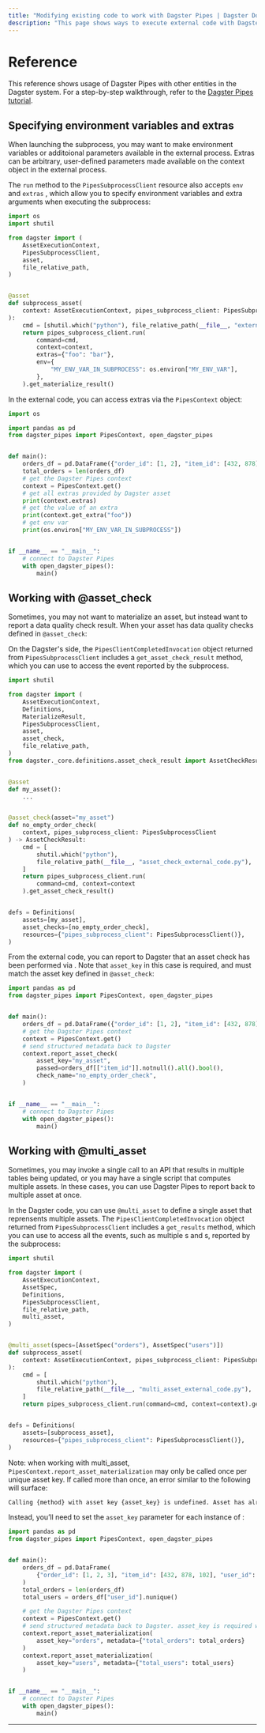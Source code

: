 ```yaml
---
title: "Modifying existing code to work with Dagster Pipes | Dagster Docs"
description: "This page shows ways to execute external code with Dagster Pipes with different entities in the Dagster systen."
---
```


# Reference

This reference shows usage of Dagster Pipes with other entities in the Dagster system. For a step-by-step walkthrough, refer to the [Dagster Pipes tutorial](/guides/dagster-pipes/tutorial).

## Specifying environment variables and extras

When launching the subprocess, you may want to make environment variables or additoional parameters available in the external process. Extras can be arbitrary, user-defined parameters made available on the context object in the external process.

<TabGroup>
<TabItem name="Provide in the Dagster code">

The `run` method to the `PipesSubprocessClient` resource also accepts `env` and `extras` , which allow you to specify environment variables and extra arguments when executing the subprocess:

```python file=/guides/dagster/dagster_pipes/subprocess/extras_env_dagster_code.py
import os
import shutil

from dagster import (
    AssetExecutionContext,
    PipesSubprocessClient,
    asset,
    file_relative_path,
)


@asset
def subprocess_asset(
    context: AssetExecutionContext, pipes_subprocess_client: PipesSubprocessClient
):
    cmd = [shutil.which("python"), file_relative_path(__file__, "external_code.py")]
    return pipes_subprocess_client.run(
        command=cmd,
        context=context,
        extras={"foo": "bar"},
        env={
            "MY_ENV_VAR_IN_SUBPROCESS": os.environ["MY_ENV_VAR"],
        },
    ).get_materialize_result()
```

</TabItem>
<TabItem name="Access in the external code">

In the external code, you can access extras via the `PipesContext` object:

```python file=/guides/dagster/dagster_pipes/subprocess/extras_env_external_code.py lines=2-
import os

import pandas as pd
from dagster_pipes import PipesContext, open_dagster_pipes


def main():
    orders_df = pd.DataFrame({"order_id": [1, 2], "item_id": [432, 878]})
    total_orders = len(orders_df)
    # get the Dagster Pipes context
    context = PipesContext.get()
    # get all extras provided by Dagster asset
    print(context.extras)
    # get the value of an extra
    print(context.get_extra("foo"))
    # get env var
    print(os.environ["MY_ENV_VAR_IN_SUBPROCESS"])


if __name__ == "__main__":
    # connect to Dagster Pipes
    with open_dagster_pipes():
        main()
```

</TabItem>
</TabGroup>

## Working with @asset_check

Sometimes, you may not want to materialize an asset, but instead want to report a data quality check result. When your asset has data quality checks defined in `@asset_check`:

<TabGroup>
<TabItem name="Define in the Dagster code">

On the Dagster's side, the `PipesClientCompletedInvocation` object returned from `PipesSubprocessClient` includes a `get_asset_check_result` method, which you can use to access the <PyObject object="AssetCheckResult" /> event reported by the subprocess.

```python file=/guides/dagster/dagster_pipes/subprocess/asset_check_dagster_code.py
import shutil

from dagster import (
    AssetExecutionContext,
    Definitions,
    MaterializeResult,
    PipesSubprocessClient,
    asset,
    asset_check,
    file_relative_path,
)
from dagster._core.definitions.asset_check_result import AssetCheckResult


@asset
def my_asset():
    ...


@asset_check(asset="my_asset")
def no_empty_order_check(
    context, pipes_subprocess_client: PipesSubprocessClient
) -> AssetCheckResult:
    cmd = [
        shutil.which("python"),
        file_relative_path(__file__, "asset_check_external_code.py"),
    ]
    return pipes_subprocess_client.run(
        command=cmd, context=context
    ).get_asset_check_result()


defs = Definitions(
    assets=[my_asset],
    asset_checks=[no_empty_order_check],
    resources={"pipes_subprocess_client": PipesSubprocessClient()},
)
```

</TabItem>
<TabItem name="Report from the external code">

From the external code, you can report to Dagster that an asset check has been performed via <PyObject module="dagster_pipes" object="PipesContext" method="report_asset_check" />. Note that `asset_key` in this case is required, and must match the asset key defined in `@asset_check`:

```python file=/guides/dagster/dagster_pipes/subprocess/asset_check_external_code.py
import pandas as pd
from dagster_pipes import PipesContext, open_dagster_pipes


def main():
    orders_df = pd.DataFrame({"order_id": [1, 2], "item_id": [432, 878]})
    # get the Dagster Pipes context
    context = PipesContext.get()
    # send structured metadata back to Dagster
    context.report_asset_check(
        asset_key="my_asset",
        passed=orders_df[["item_id"]].notnull().all().bool(),
        check_name="no_empty_order_check",
    )


if __name__ == "__main__":
    # connect to Dagster Pipes
    with open_dagster_pipes():
        main()
```

</TabItem>
</TabGroup>

## Working with @multi_asset

Sometimes, you may invoke a single call to an API that results in multiple tables being updated, or you may have a single script that computes multiple assets. In these cases, you can use Dagster Pipes to report back to multiple asset at once.

<TabGroup>
<TabItem name="Define in the Dagster code">

In the Dagster code, you can use `@multi_asset` to define a single asset that reprensents multiple assets. The `PipesClientCompletedInvocation` object returned from `PipesSubprocessClient` includes a `get_results` method, which you can use to access all the events, such as multiple <PyObject object="AssetMaterialization" />s and <PyObject object="AssetCheckResult" />s, reported by the subprocess:

```python file=/guides/dagster/dagster_pipes/subprocess/multi_asset_dagster_code.py
import shutil

from dagster import (
    AssetExecutionContext,
    AssetSpec,
    Definitions,
    PipesSubprocessClient,
    file_relative_path,
    multi_asset,
)


@multi_asset(specs=[AssetSpec("orders"), AssetSpec("users")])
def subprocess_asset(
    context: AssetExecutionContext, pipes_subprocess_client: PipesSubprocessClient
):
    cmd = [
        shutil.which("python"),
        file_relative_path(__file__, "multi_asset_external_code.py"),
    ]
    return pipes_subprocess_client.run(command=cmd, context=context).get_results()


defs = Definitions(
    assets=[subprocess_asset],
    resources={"pipes_subprocess_client": PipesSubprocessClient()},
)
```

</TabItem>
<TabItem name="Report from the external code">

Note: when working with multi_asset, `PipesContext.report_asset_materialization` may only be called once per unique asset key. If called more than once, an error similar to the following will surface:

```bash
Calling {method} with asset key {asset_key} is undefined. Asset has already been materialized, so no additional data can be reported for it
```

Instead, you’ll need to set the `asset_key` parameter for each instance of <PyObject module="dagster_pipes" object="PipesContext" method="report_asset_materialization" />:

```python file=/guides/dagster/dagster_pipes/subprocess/multi_asset_external_code.py
import pandas as pd
from dagster_pipes import PipesContext, open_dagster_pipes


def main():
    orders_df = pd.DataFrame(
        {"order_id": [1, 2, 3], "item_id": [432, 878, 102], "user_id": ["a", "b", "a"]}
    )
    total_orders = len(orders_df)
    total_users = orders_df["user_id"].nunique()

    # get the Dagster Pipes context
    context = PipesContext.get()
    # send structured metadata back to Dagster. asset_key is required when there are multiple assets
    context.report_asset_materialization(
        asset_key="orders", metadata={"total_orders": total_orders}
    )
    context.report_asset_materialization(
        asset_key="users", metadata={"total_users": total_users}
    )


if __name__ == "__main__":
    # connect to Dagster Pipes
    with open_dagster_pipes():
        main()
```

</TabItem>
</TabGroup>

---
